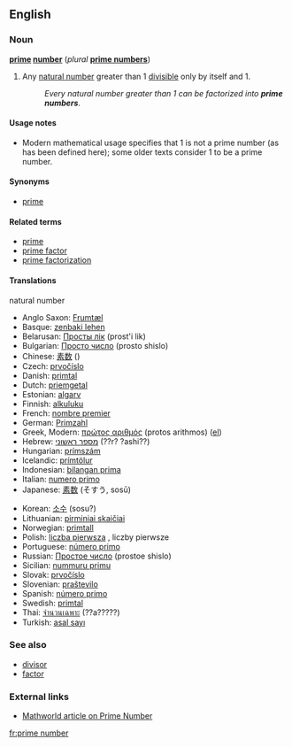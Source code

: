 {{wikipedia}}
==English==

===Noun===
'''[[prime]] [[number]]''' (''plural'' '''[[prime numbers]]''')

# {{number theory}} Any [[natural number]] greater than 1 [[divisible]] only by itself and 1.
#: ''Every natural number greater than 1 can be factorized into '''prime numbers'''.''

====Usage notes====
*Modern mathematical usage specifies that 1 is not a prime number (as has been defined here); some older texts consider 1 to be a prime number.

====Synonyms====
*[[prime]]

====Related terms====
*[[prime]]
*[[prime factor]]
*[[prime factorization]]

====Translations====
;natural number
{{top}}
*Anglo Saxon: [[Frumtæl]]
*Basque: [[zenbaki lehen]]
*Belarusan: [[Просты лік]] (prost'i lik)
*Bulgarian: [[Просто число]] (prosto shislo)
*Chinese: [[素数]] ()
*Czech: [[prvočíslo]]
*Danish: [[primtal]]
*Dutch: [[priemgetal]] {{n}}
*Estonian: [[algarv]]
*Finnish: [[alkuluku]]
*French: [[nombre premier]] {{m}}
*German: [[Primzahl]] {{f}}
*Greek, Modern: [[πρώτος αριθμός]] (protos arithmos) {{m}} ([[:el:Πρώτος αριθμός|el]])
*Hebrew: [[מספר ראשוני]] (??r? ?ashi??)
*Hungarian: [[prímszám]]
*Icelandic: [[prímtölur]]
*Indonesian: [[bilangan prima]]
*Italian: [[numero primo]] {{m}}
*Japanese: [[素数]] (そすう, sosū)
{{mid}}
*Korean: [[소수]] (sosu?)
*Lithuanian: [[pirminiai skaičiai]]
*Norwegian: [[primtall]]
*Polish: [[liczba pierwsza]] {{f}}, liczby pierwsze<!-- ''''-->
*Portuguese: [[número primo]] {{m}}
*Russian: [[Простое число]] (prostoe shislo)
*Sicilian: [[nummuru primu]] {{m}}
*Slovak: [[prvočíslo]] {{n}}
*Slovenian: [[praštevilo]]
*Spanish: [[número primo]] {{m}}
*Swedish: [[primtal]] {{n}}
*Thai: [[จำนวนเฉพาะ]] (??a?????)
*Turkish: [[asal sayı]]
{{bottom}}

===See also===
*[[divisor]]
*[[factor]]

===External links===
*[http://mathworld.wolfram.com/PrimeNumber.html Mathworld article on Prime Number]

[[fr:prime number]]